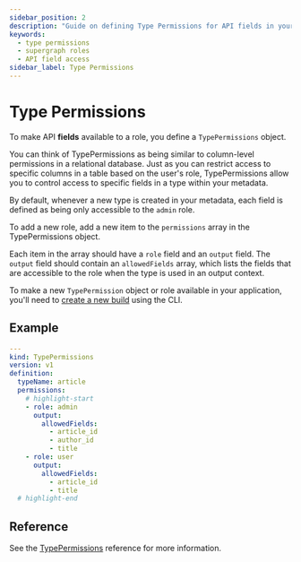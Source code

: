 ```yaml
---
sidebar_position: 2
description: "Guide on defining Type Permissions for API fields in your metadata."
keywords:
  - type permissions
  - supergraph roles
  - API field access
sidebar_label: Type Permissions
---
```


# Type Permissions

To make API **fields** available to a role, you define a `TypePermissions` object.

You can think of TypePermissions as being similar to column-level permissions in a relational database. Just as you can
restrict access to specific columns in a table based on the user's role, TypePermissions allow you to control access to
specific fields in a type within your metadata.

By default, whenever a new type is created in your metadata, each field is defined as being only accessible to the
`admin` role.

To add a new role, add a new item to the `permissions` array in the TypePermissions object.

Each item in the array should have a `role` field and an `output` field. The `output` field should contain an
`allowedFields` array, which lists the fields that are accessible to the role when the type is used in an output
context.

To make a new `TypePermission` object or role available in your application, you'll need to
[create a new build](/reference/cli/commands/ddn_supergraph_build_local.mdx) using the CLI.

## Example

```yaml title="Allow admin to access all fields in the article type, disallow user from accessing the author_id field."
---
kind: TypePermissions
version: v1
definition:
  typeName: article
  permissions:
    # highlight-start
    - role: admin
      output:
        allowedFields:
          - article_id
          - author_id
          - title
    - role: user
      output:
        allowedFields:
          - article_id
          - title
  # highlight-end
```

## Reference

See the [TypePermissions](/reference/metadata-reference/permissions.mdx) reference for more information.
